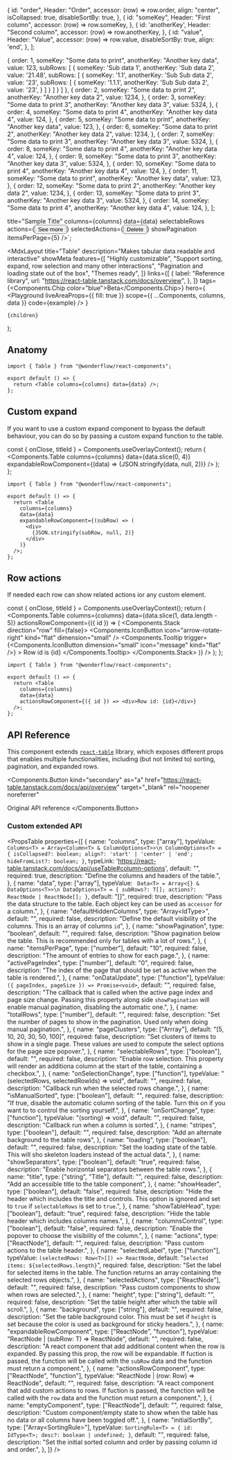 
  {
    id: "order",
    Header: "Order",
    accessor: (row) => row.order,
    align: "center",
    isCollapsed: true,
    disableSortBy: true,
  },
  {
    id: "someKey",
    Header: "First column",
    accessor: (row) => row.someKey,
  },
  {
    id: 'anotherKey',
    Header: "Second column",
    accessor: (row) => row.anotherKey,
  },
  {
    id: "value",
    Header: "Value",
    accessor: (row) => row.value,
    disableSortBy: true,
    align: 'end',
  },
];

  {
    order: 1,
    someKey: "Some data to print",
    anotherKey: "Another key data",
    value: 123,
    subRows: [
      {
        someKey: 'Sub data 1',
        anotherKey: 'Sub data 2',
        value: '21.48',
        subRows: [
          {
            someKey: '1.1',
            anotherKey: 'Sub Sub data 2',
            value: '23',
            subRows: [
              {
                someKey: '1.1.1',
                anotherKey: 'Sub Sub data 2',
                value: '23',
              }
            ]
          }
        ]
      }
    ]
  },
  {
    order: 2,
    someKey: "Some data to print 2",
    anotherKey: "Another key data 2",
    value: 1234,
  },
  {
    order: 3,
    someKey: "Some data to print 3",
    anotherKey: "Another key data 3",
    value: 5324,
  },
  {
    order: 4,
    someKey: "Some data to print 4",
    anotherKey: "Another key data 4",
    value: 124,
  },
  {
    order: 5,
    someKey: "Some data to print",
    anotherKey: "Another key data",
    value: 123,
  },
  {
    order: 6,
    someKey: "Some data to print 2",
    anotherKey: "Another key data 2",
    value: 1234,
  },
  {
    order: 7,
    someKey: "Some data to print 3",
    anotherKey: "Another key data 3",
    value: 5324,
  },
  {
    order: 8,
    someKey: "Some data to print 4",
    anotherKey: "Another key data 4",
    value: 124,
  },
  {
    order: 9,
    someKey: "Some data to print 3",
    anotherKey: "Another key data 3",
    value: 5324,
  },
  {
    order: 10,
    someKey: "Some data to print 4",
    anotherKey: "Another key data 4",
    value: 124,
  },
  {
    order: 11,
    someKey: "Some data to print",
    anotherKey: "Another key data",
    value: 123,
  },
  {
    order: 12,
    someKey: "Some data to print 2",
    anotherKey: "Another key data 2",
    value: 1234,
  },
  {
    order: 13,
    someKey: "Some data to print 3",
    anotherKey: "Another key data 3",
    value: 5324,
  },
  {
    order: 14,
    someKey: "Some data to print 4",
    anotherKey: "Another key data 4",
    value: 124,
  },
];

  title="Sample Title"
  columns={columns}
  data={data}
  selectableRows
  actions={<Button kind="secondary">See more</Button>}
  selectedActions={<Button>Delete</Button>}
  showPagination
  itemsPerPage={5}
/>`;

  <MdxLayout
    title="Table"
    description="Makes tabular data readable and interactive"
    showMeta
    features={[
      "Highly customizable",
      "Support sorting, expand, row selection and many other interactions",
      "Pagination and loading state out of the box",
      "Themes ready",
    ]}
    links={[
      {
        label: "Reference library",
        url: "https://react-table.tanstack.com/docs/overview",
      },
    ]}
    tags={<Components.Chip color="blue">Beta</Components.Chip>}
    hero={
      <Playground
        liveAreaProps={{ fill: true }}
        scope={{ ...Components, columns, data }}
        code={example}
      />
    }
  >
    {children}
  </MdxLayout>
);

## Anatomy

```tsx highlight=1,4
import { Table } from "@wonderflow/react-components";

export default () => {
  return <Table columns={columns} data={data} />;
};
```

## Custom expand

If you want to use a custom expand component to bypass the default behaviour, you can do so by passing a custom expand function to the table.

  const { onClose, titleId } = Components.useOverlayContext();
  return (
    <Components.Table
      columns={columns}
      data={data.slice(0, 4)}
      expandableRowComponent={(data) => <CodeBlock background="var(--global-background)" className="language-json">{JSON.stringify(data, null, 2)}</CodeBlock>}
    />
  );
};

<LiveArea>
  <CustomExpandTable />
</LiveArea>

```tsx highlight=7-13
import { Table } from "@wonderflow/react-components";

export default () => {
  return <Table
    columns={columns}
    data={data}
    expandableRowComponent={(subRow) => (
      <div>
        {JSON.stringify(subRow, null, 2)}
      </div>
    )}
  />;
};
```

## Row actions

If needed each row can show related actions ior any custom element.

  const { onClose, titleId } = Components.useOverlayContext();
  return (
    <Components.Table
      columns={columns}
      data={data.slice(1, data.length - 5)}
      actionsRowComponent={({ id }) => (
        <Components.Stack direction="row" fill={false}>
          <Components.IconButton icon="arrow-rotate-right" kind="flat" dimension="small" />
          <Components.Tooltip
            trigger={<Components.IconButton dimension="small" icon="message" kind="flat" />}
          >
            Row id is {id}
          </Components.Tooltip>
        </Components.Stack>
      )}
    />
  );
};

<LiveArea>
  <CustomActionsTable />
</LiveArea>

```tsx highlight=7
import { Table } from "@wonderflow/react-components";

export default () => {
  return <Table
    columns={columns}
    data={data}
    actionsRowComponent={({ id }) => <div>Row id: {id}</div>}
  />;
};
```

## API Reference

This component extends [`react-table`](https://react-table.tanstack.com/docs/overview) library, which exposes different props that enables multiple functionalities, including (but not limited to) sorting, pagination, and expanded rows.

<Components.Button
  kind="secondary"
  as="a"
  href="https://react-table.tanstack.com/docs/api/overview"
  target="_blank"
  rel="noopener noreferrer"
>
  Original API reference
</Components.Button>

### Custom extended API

<PropsTable
  properties={[
    {
      name: "columns",
      type: ["array"],
      typeValue: `
      Columns<T> = Array<Column<T> & ColumnOptions<T>>\n
      ColumnOptions<T> = {
        isCollapsed?: boolean;
        align?: 'start' | 'center' | 'end';
        hideFromList?: boolean;
      }`,
      typeLink: 'https://react-table.tanstack.com/docs/api/useTable#column-options',
      default: "",
      required: true,
      description: "Define the columns and headers of the table.",
    },
    {
      name: "data",
      type: ["array"],
      typeValue: `
      Data<T> = Array<{} & DataOptions<T>>\n
      DataOptions<T> = {
        subRows?: T[];
        actions?: ReactNode | ReactNode[];
      }`,
      default: "[]",
      required: true,
      description: "Pass the data structure to the table. Each object key can be used as `accessor` for a column.",
    },
    {
      name: "defaultHiddenColumns",
      type: "Array<IdType<T>>",
      default: "",
      required: false,
      description: "Define the default visibility of the columns. This is an array of columns `id`",
    },
    {
      name: "showPagination",
      type: "boolean",
      default: "",
      required: false,
      description: "Show pagination below the table. This is recommended only for tables with a lot of rows.",
    },
    {
      name: "itemsPerPage",
      type: ["number"],
      default: "10",
      required: false,
      description: "The amount of entries to show for each page.",
    },
    {
      name: "activePageIndex",
      type: ["number"],
      default: "0",
      required: false,
      description: "The index of the page that should be set as active when the table is rendered.",
    },
    {
      name: "onDataUpdate",
      type: ["function"],
      typeValue: `({ pageIndex, pageSize }) => Promise<void>`,
      default: "",
      required: false,
      description: "The callback that is called when the active page index and page size change. Passing this property along side `showPagination` will enable manual pagination, disabling the automatic one.",
    },
    {
      name: "totalRows",
      type: ["number"],
      default: "",
      required: false,
      description: "Set the number of pages to show in the pagination. Used only when doing manual pagination.",
    },
    {
      name: "pageClusters",
      type: ["Arrray<number>"],
      default: "[5, 10, 20, 30, 50, 100]",
      required: false,
      description: "Set clusters of items to show in a single page. These values are used to compute the select options for the page size popover.",
    },
    {
      name: "selectableRows",
      type: ["boolean"],
      default: "",
      required: false,
      description: "Enable row selection. This property will render an additiona column at the start of the table, containing a checkbox.",
    },
    {
      name: "onSelectionChange",
      type: ["function"],
      typeValue: "(selectedRows, selectedRowIds) => void",
      default: "",
      required: false,
      description: "Callback run when the selected rows change.",
    },
    {
      name: "isManualSorted",
      type: ["boolean"],
      default: "",
      required: false,
      description: "If true, disable the automatic column sorting of the table. Turn this on if you want to to control the sorting yourself.",
    },
    {
      name: "onSortChange",
      type: ["function"],
      typeValue: "(sorting) => void",
      default: "",
      required: false,
      description: "Callback run when a column is sorted.",
    },
    {
      name: "stripes",
      type: ["boolean"],
      default: "",
      required: false,
      description: "Add an alternate background to the table rows",
    },
    {
      name: "loading",
      type: ["boolean"],
      default: "",
      required: false,
      description: "Set the loading state of the table. This will sho skeleton loaders instead of the actual data.",
    },
    {
      name: "showSeparators",
      type: ["boolean"],
      default: "true",
      required: false,
      description: "Enable horizontal separators between the table rows.",
    },
    {
      name: "title",
      type: ["string", "Title"],
      default: "",
      required: false,
      description: "Add an accessible title to the table component",
    },
    {
      name: "showHeader",
      type: ["boolean"],
      default: "false",
      required: false,
      description: "Hide the header which includes the title and controls. This option is ignored and set to `true` if `selectableRows` is set to `true`.",
    },
    {
      name: "showTableHead",
      type: ["boolean"],
      default: "true",
      required: false,
      description: "Hide the table header which includes columns names.",
    },
    {
      name: "columnsControl",
      type: ["boolean"],
      default: "false",
      required: false,
      description: "Enable the popover to choose the visibility of the column.",
    },
    {
      name: "actions",
      type: ["ReactNode"],
      default: "",
      required: false,
      description: "Pass custom actions to the table header.",
    },
    {
      name: "selectedLabel",
      type: ["function"],
      typeValue: `(selectedRows: Row<T>[]) => ReactNode`,
      default: "`Selected items: ${selectedRows.length}`",
      required: false,
      description: "Set the label for selected items in the table. The function returns an array containing the selected rows objects.",
    },
    {
      name: "selectedActions",
      type: ["ReactNode"],
      default: "",
      required: false,
      description: "Pass custom components to show when rows are selected.",
    },
    {
      name: "height",
      type: ["string"],
      default: "",
      required: false,
      description: "Set the table height after which the table will scroll.",
    },
    {
      name: "background",
      type: ["string"],
      default: "",
      required: false,
      description: "Set the table background color. This must be set if `height` is set because the color is used as background for sticky headers.",
    },
    {
      name: "expandableRowComponent",
      type: ["ReactNode", "function"],
      typeValue: "ReactNode | (subRow: T) => ReactNode",
      default: "",
      required: false,
      description: "A react component that add additional content when the row is expanded. By passing this prop, the row will be expandable. If fuction is passed, the function will be called with the `subRow` data and the function must return a component.",
    },
    {
      name: "actionsRowComponent",
      type: ["ReactNode", "function"],
      typeValue: "ReactNode | (row: Row<T>) => ReactNode",
      default: "",
      required: false,
      description: "A react component that add custom actions to rows. If fuction is passed, the function will be called with the `row` data and the function must return a component.",
    },
    {
      name: "emptyComponent",
      type: ["ReactNode"],
      default: "",
      required: false,
      description: "Custom component/empty state to show when the table has no data or all columns have been toggled off.",
    },
    {
      name: "initialSortBy",
      type: ["Array<SortingRule<T>>"],
      typeValue: `SortingRule<T> = {
        id: IdType<T>;
        desc?: boolean | undefined;
      }`,
      default: "",
      required: false,
      description: "Set the initial sorted column and order by passing column id and order.",
    },
  ]}
/>
